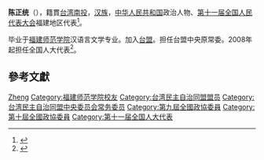 '''陈正统'''（{{bd|1939年|5月|}}），籍貫[[台湾|台湾]][[南投縣|南投]]，[[汉族|汉族]]，[[中华人民共和国|中华人民共和国]]政治人物、[[第十一届全国人民代表大会|第十一届全国人民代表大会]]福建地区代表<ref>{{cite web|author=新华网|title=第十一届全国人大代表|url=http://news.xinhuanet.com/ziliao/2008-03/03/content_7708230.htm?node=36628|publisher=新华网|accessdate=2014-01-07|archive-date=2014-01-10|archive-url=https://web.archive.org/web/20140110211415/http://news.xinhuanet.com/ziliao/2008-03/03/content_7708230.htm?node=36628|dead-url=no}}</ref>。

毕业于[[福建师范学院|福建师范学院]]汉语言文学专业。加入[[台盟|台盟]]。担任台盟中央原常委。2008年起担任全国人大代表<ref>{{cite news|title=全国人大代表信息-陈正统|url= http://210.82.31.1:8084/delegate/viewDelegate.action?dbid=111088|accessdate=2013-04-05|newspaper=全国人大网|archive-url=https://web.archive.org/web/20140407064035/http://www.npc.gov.cn/delegate/viewDelegate.action?dbid=111088|archive-date=2014-04-07|dead-url=yes}}</ref>。

== 參考文獻 ==
{{reflist}}

{{台湾民主自治同盟第六届中央委员会}}
{{台湾民主自治同盟第七届中央委员会}}

{{Authority control}}
{{DEFAULTSORT:Chen陈}}
[[Category:陈姓|Zheng]]
[[Category:福建师范学院校友|Category:福建师范学院校友]]
[[Category:台湾民主自治同盟盟员|Category:台湾民主自治同盟盟员]]
[[Category:台湾民主自治同盟中央委员会常务委员|Category:台湾民主自治同盟中央委员会常务委员]]
[[Category:第九屆全國政協委員|Category:第九屆全國政協委員]]
[[Category:第十屆全國政協委員|Category:第十屆全國政協委員]]
[[Category:第十一届全国人大代表|Category:第十一届全国人大代表]]